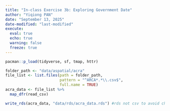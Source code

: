 ```yaml
---
title: "In-class Exercise 3b: Exploring Government Date"
author: "Yiqiong PAN"
date: "September 13, 2025"
date-modified: "last-modified"
execute: 
  eval: true
  echo: true
  warning: false
  freeze: true
---
```


```r
pacman::p_load(tidyverse, sf, tmap, httr)
```


```r
folder_path <- "data/aspatial/acra"
file_list <- list.files(path = folder_path,
                        pattern = "^ARCA*.*\\.csv$",
                        full.name = TRUE)
acra_data <- file_list %>%
  map_dfr(read_csv)
```

```r
write_rds(acra_data, "data/rds/acra_data.rds") #rds not csv to avoid changing of field names..
```